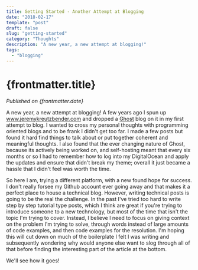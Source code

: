 ```yaml
---
title: Getting Started - Another Attempt at Blogging
date: "2018-02-17"
template: "post"
draft: false
slug: "getting-started"
category: "Thoughts"
description: "A new year, a new attempt at blogging!"
tags:
  - "blogging"
---
```


# {frontmatter.title}

<PublishedOnOldBlog />

_Published on {frontmatter.date}_

A new year, a new attempt at blogging! A few years ago I spun up www.jeremykreutzbender.com and dropped a [Ghost](https://ghost.org/)
blog on it in my first attempt to blog. I wanted to cross my personal thoughts with programming oriented blogs and to be
frank I didn't get too far. I made a few posts but found it hard find things to talk about or put together coherent and
meaningful thoughts. I also found that the ever changing nature of Ghost, because its actively being worked on, and
self-hosting meant that every six months or so I had to remember how to log into my DigitalOcean and apply the
updates and ensure that didn't break my theme; overall it just became a hassle that I didn't feel was worth the time.

So here I am, trying a different platform, with a new found hope for success. I don't really forsee my Github account
ever going away and that makes it a perfect place to house a technical blog. However, writing technical posts is going
to be the real the challenge. In the past I've tried too hard to write step by step tutorial type posts, which I think
are great if you're trying to introduce someone to a new technology, but most of the time that isn't the topic I'm
trying to cover. Instead, I believe I need to focus on giving context on the problem I'm trying to solve, through words
instead of large amounts of code examples, and then code examples for the resolution. I'm hoping this will cut down
on much of the boilerplate I felt I was writing and subsequently wondering why would anyone else want to slog through
all of that before finding the interesting part of the article at the bottom.

We'll see how it goes!
